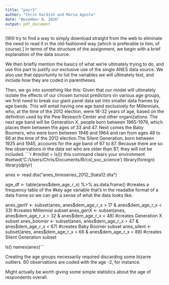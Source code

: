 ```yaml
---
title: "pair3"
author: "Chris Kardish and Marie Agosta"
date: "November 8, 2016"
output: pdf_document
---
```


[Will try to find a way to simply download straight from the web to eliminate the need to read it in the old-fashioned way (which is preferable to him, of course).] 
In terms of the structure of the assignment, we begin with a brief explanation of the data source.

We then briefly mention the basics of what we're ultimately trying to do, and use this part to justify our exclusive use of the single ANES data source. We also use that opportunity to list the variables we will ultimately test, and include how they are coded in parentheses.

Then, we go into something like this:
Given that our model will ultimately isolate the effects of our chosen turnout predictors on various age groups, we first need to break our giant panel data set into smaller data frames by age bands. This will entail having one age band exclusively for Millennials, who, at the time of the 2012 election, were 18-32 years of age, based on the definition used by the Pew Research Center and other organizations. The next age band will be Generation X, people born between 1965-1979, which places them between the ages of 33 and 47. Next comes the Baby Boomers, who were born between 1946 and 1964 and ran from ages 48 to 66 at the time of the 2012 election.The Silent Generation, born between 1925 and 1945, accounts for the age band of 67 to 87. Because there are so few observations in the data set who are older than 87, they will not be included.
```r
#rm(list = ls()) this command clears your environment
#setwd('C:/Users/Chris/Documents/R/col_soc_science')
library(foreign)
library(dplyr)

anes <- read.dta("anes_timeseries_2012_Stata12.dta")

age_df <- table(anes$dem_age_r_x) %>% as.data.frame() #creates a frequency table of the 
#key age variable that's in the readalbe format of a data frame so we can get a sense of what the data looks like.

anes_genY <- subset(anes, anes$dem_age_r_x > 17 & anes$dem_age_r_x < 33) #creates Millennial subset
anes_genX <-  subset(anes, anes$dem_age_r_x > 32 & anes$dem_age_r_x < 48) #creates Generation X subset
anes_boomer <- subset(anes, anes$dem_age_r_x > 47 & anes$dem_age_r_x < 67) #creates Baby Boomer subset
anes_silent <- subset(anes, anes$dem_age_r_x > 66 & anes$dem_age_r_x < 88) #creates Silent Generation subset

ls()
names(anes)```

Creating the age groups necessarily required discarding some bizarre outliers. 60 observations are coded with the age -2, for instance. 

Might actually be worth giving some simple statistics about the age of respondents overall. 
